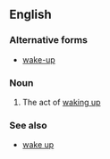 ==English==

===Alternative forms===
*[[wake-up]]

===Noun===
{{en-noun}} <!-- plural? -->

# The act of [[wake up|waking up]]

===See also===
*[[wake up]]